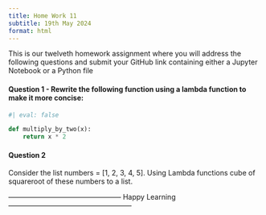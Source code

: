 ```yaml
---
title: Home Work 11
subtitle: 19th May 2024
format: html
---
```


This is our twelveth homework assignment where you will address the following questions and submit your GitHub link containing either a Jupyter Notebook or a Python file

#### Question 1 - Rewrite the following function using a lambda function to make it more concise:

```python
#| eval: false

def multiply_by_two(x):
    return x * 2

```


#### Question 2 

Consider the list numbers = [1, 2, 3, 4, 5]. Using Lambda functions cube of squareroot of these numbers to a list.


------------------------------------------------ Happy Learning -----------------------------------------------------

```{=html}
<script src="https://giscus.app/client.js"
        data-repo="ArunKoundinya/AIBasicswithAK"
        data-repo-id="R_kgDOLXPVRw"
        data-category="General"
        data-category-id="DIC_kwDOLXPVR84CdeVx"
        data-mapping="pathname"
        data-strict="0"
        data-reactions-enabled="1"
        data-emit-metadata="0"
        data-input-position="bottom"
        data-theme="purple_dark"
        data-lang="en"
        crossorigin="anonymous"
        async>
</script>
```